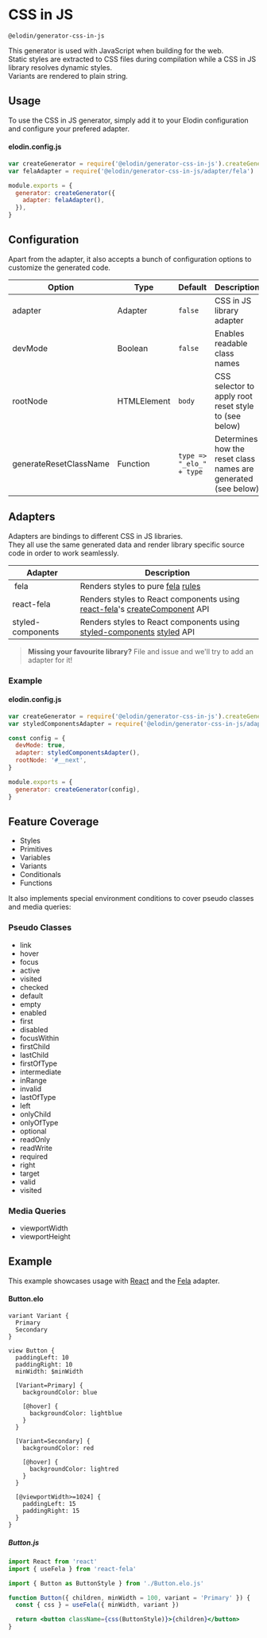 

# CSS in JS

`@elodin/generator-css-in-js`

This generator is used with JavaScript when building for the web.<br />
Static styles are extracted to CSS files during compilation while a CSS in JS library resolves dynamic styles.<br/>
Variants are rendered to plain string.

## Usage

To use the CSS in JS generator, simply add it to your Elodin configuration and configure your prefered adapter.

#### elodin.config.js

```javascript
var createGenerator = require('@elodin/generator-css-in-js').createGenerator
var felaAdapter = require('@elodin/generator-css-in-js/adapter/fela')

module.exports = {
  generator: createGenerator({
    adapter: felaAdapter(),
  }),
}
```

## Configuration

Apart from the adapter, it also accepts a bunch of configuration options to customize the generated code.

| Option                 | Type        | Default                  | Description                                                    |
| ---------------------- | ----------- | ------------------------ | -------------------------------------------------------------- |
| adapter                | Adapter     | `false`                  | CSS in JS library adapter                                      |
| devMode                | Boolean     | `false`                  | Enables readable class names                                   |
| rootNode               | HTMLElement | `body`                   | CSS selector to apply root reset style to (see below)          |
| generateResetClassName | Function    | `type => "_elo_" + type` | Determines how the reset class names are generated (see below) |

## Adapters

Adapters are bindings to different CSS in JS libraries.<br />
They all use the same generated data and render library specific source code in order to work seamlessly.<br />

| Adapter           | Description                                                                                                                                                                                                  |
| ----------------- | ------------------------------------------------------------------------------------------------------------------------------------------------------------------------------------------------------------ |
|  fela             | Renders styles to pure [fela](http://fela.js.org) [rules](http://fela.js.org/docs/basics/Rules.html)                                                                                                         |
| react-fela        | Renders styles to React components using [react-fela](https://github.com/robinweser/fela/tree/master/packages/react-fela)'s [createComponent](http://fela.js.org/docs/api/bindings/createComponent.html) API |
| styled-components | Renders styles to React components using [styled-components](https://www.styled-components.com) [styled](https://www.styled-components.com/docs/api#styled) API                                              |

> **Missing your favourite library?** File and issue and we'll try to add an adapter for it!

### Example

#### elodin.config.js

```javascript
var createGenerator = require('@elodin/generator-css-in-js').createGenerator
var styledComponentsAdapter = require('@elodin/generator-css-in-js/adapter/styled-components')

const config = {
  devMode: true,
  adapter: styledComponentsAdapter(),
  rootNode: '#__next',
}

module.exports = {
  generator: createGenerator(config),
}
```

## Feature Coverage

- Styles
- Primitives
- Variables
- Variants
- Conditionals
- Functions

It also implements special environment conditions to cover pseudo classes and media queries:

### Pseudo Classes

- link
- hover
- focus
- active
- visited
- checked
- default
- empty
- enabled
- first
- disabled
- focusWithin
- firstChild
- lastChild
- firstOfType
- intermediate
- inRange
- invalid
- lastOfType
- left
- onlyChild
- onlyOfType
- optional
- readOnly
- readWrite
- required
- right
- target
- valid
- visited

### Media Queries

- viewportWidth
- viewportHeight

## Example

This example showcases usage with [React](https://reactjs.org) and the [Fela](http://fela.js.org) adapter.<br />

#### Button.elo

```elo
variant Variant {
  Primary
  Secondary
}

view Button {
  paddingLeft: 10
  paddingRight: 10
  minWidth: $minWidth

  [Variant=Primary] {
    backgroundColor: blue

    [@hover] {
      backgroundColor: lightblue
    }
  }

  [Variant=Secondary] {
    backgroundColor: red

    [@hover] {
      backgroundColor: lightred
    }
  }

  [@viewportWidth>=1024] {
    paddingLeft: 15
    paddingRight: 15
  }
}
```

##### Button.js

```jsx
import React from 'react'
import { useFela } from 'react-fela'

import { Button as ButtonStyle } from './Button.elo.js'

function Button({ children, minWidth = 100, variant = 'Primary' }) {
  const { css } = useFela({ minWidth, variant })

  return <button className={css(ButtonStyle)}>{children}</button>
}
```
